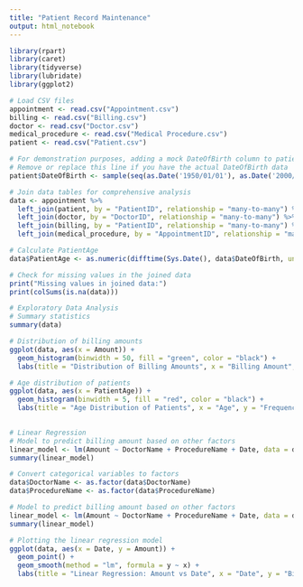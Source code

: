```yaml
---
title: "Patient Record Maintenance"
output: html_notebook
---
```


```r
library(rpart)
library(caret)
library(tidyverse)
library(lubridate)
library(ggplot2)

```

```r
# Load CSV files
appointment <- read.csv("Appointment.csv")
billing <- read.csv("Billing.csv")
doctor <- read.csv("Doctor.csv")
medical_procedure <- read.csv("Medical Procedure.csv")
patient <- read.csv("Patient.csv")
```

```r
# For demonstration purposes, adding a mock DateOfBirth column to patient
# Remove or replace this line if you have the actual DateOfBirth data
patient$DateOfBirth <- sample(seq(as.Date('1950/01/01'), as.Date('2000/01/01'), by="day"), nrow(patient), replace = TRUE)
```


```r
# Join data tables for comprehensive analysis
data <- appointment %>%
  left_join(patient, by = "PatientID", relationship = "many-to-many") %>%
  left_join(doctor, by = "DoctorID", relationship = "many-to-many") %>%
  left_join(billing, by = "PatientID", relationship = "many-to-many") %>%
  left_join(medical_procedure, by = "AppointmentID", relationship = "many-to-many")
```

```r
# Calculate PatientAge
data$PatientAge <- as.numeric(difftime(Sys.Date(), data$DateOfBirth, units = "weeks")) / 52.25

# Check for missing values in the joined data
print("Missing values in joined data:")
print(colSums(is.na(data)))

```

```r
# Exploratory Data Analysis
# Summary statistics
summary(data)
```

```r
# Distribution of billing amounts
ggplot(data, aes(x = Amount)) +
  geom_histogram(binwidth = 50, fill = "green", color = "black") +
  labs(title = "Distribution of Billing Amounts", x = "Billing Amount", y = "Frequency")
```

```r
# Age distribution of patients
ggplot(data, aes(x = PatientAge)) +
  geom_histogram(binwidth = 5, fill = "red", color = "black") +
  labs(title = "Age Distribution of Patients", x = "Age", y = "Frequency") 
  
```

```r
# Linear Regression
# Model to predict billing amount based on other factors
linear_model <- lm(Amount ~ DoctorName + ProcedureName + Date, data = data)
summary(linear_model)
```

```r
# Convert categorical variables to factors
data$DoctorName <- as.factor(data$DoctorName)
data$ProcedureName <- as.factor(data$ProcedureName)

# Model to predict billing amount based on other factors
linear_model <- lm(Amount ~ DoctorName + ProcedureName + Date, data = data)
summary(linear_model)

# Plotting the linear regression model
ggplot(data, aes(x = Date, y = Amount)) +
  geom_point() +
  geom_smooth(method = "lm", formula = y ~ x) +
  labs(title = "Linear Regression: Amount vs Date", x = "Date", y = "Billing Amount")
 ```